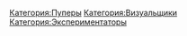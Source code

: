 {{Инфобокс для пуперов
|title2=Ainutorendru
|другие_ники=
|image3=[[Файл:Ainutorendru2.jpg|left]]
|caption3=
|сферы_творчества=RYTP, RYTPMV
|год_начала=2016
|image4=
|caption4=
|имя_фамилия=
|дата_рождения=
|место_проживания=
|ссылки=*[https://www.youtube.com/Ainutorendru youtube]
}}
[[Категория:Пуперы]]
[[Категория:Визуальщики]]
[[Категория:Экспериментаторы]]